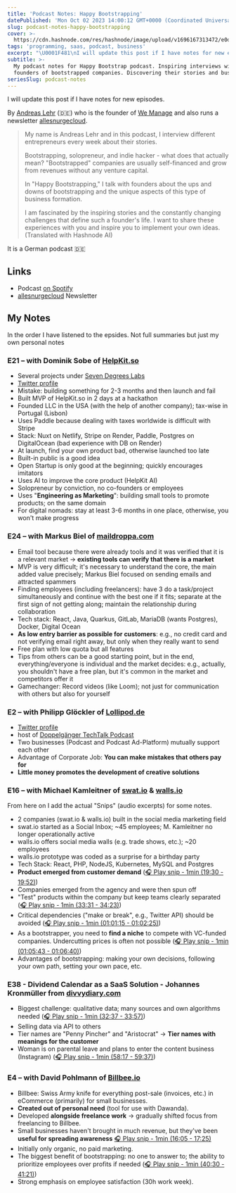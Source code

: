 ```yaml
---
title: 'Podcast Notes: Happy Bootstrapping'
datePublished: 'Mon Oct 02 2023 14:00:12 GMT+0000 (Coordinated Universal Time)'
slug: podcast-notes-happy-bootstrapping
cover: >-
  https://cdn.hashnode.com/res/hashnode/image/upload/v1696167313472/e0dfab37-2821-487e-9f34-b2ee86d631fc.png
tags: 'programming, saas, podcast, business'
excerpt: "\U0001F481\nI will update this post if I have notes for new episodes.\n\n\nBy Andreas Lehr (\U0001F1E9\U0001F1EA) who is the founder of We Manage and also runs a newsletter allesnurgecloud.\n\nMy name is Andreas Lehr and in this podcast, I interview different entrepreneurs every ..."
subtitle: >-
  My podcast notes for Happy Bootstrap podcast. Inspiring interviews with
  founders of bootstrapped companies. Discovering their stories and business.
seriesSlug: podcast-notes
---
```



<Callout icon="⚠️">I will update this post if I have notes for new episodes.</Callout>

By [Andreas Lehr](https://twitter.com/shakalandy) (🇩🇪) who is the founder of [We Manage](https://we-manage.de/) and also runs a newsletter [allesnurgecloud](https://allesnurgecloud.com/).

> My name is Andreas Lehr and in this podcast, I interview different entrepreneurs every week about their stories.
>
> Bootstrapping, solopreneur, and indie hacker - what does that actually mean? "Bootstrapped" companies are usually self-financed and grow from revenues without any venture capital.
>
> In "Happy Bootstrapping," I talk with founders about the ups and downs of bootstrapping and the unique aspects of this type of business formation.
>
> I am fascinated by the inspiring stories and the constantly changing challenges that define such a founder's life. I want to share these experiences with you and inspire you to implement your own ideas.
> (Translated with Hashnode AI)

<Callout icon="ℹ️">It is a German podcast 🇩🇪</Callout>

## Links
- Podcast [on Spotify](https://open.spotify.com/show/2rf8zucnnn8Vwjgc96nn4M?si=c60007cdc13e455b)
- [allesnurgecloud](https://allesnurgecloud.com/) Newsletter


## **My Notes**

<Callout icon="ℹ️">In the order I have listened to the epsides. Not full summaries but just my own personal notes</Callout>

### E21 – with Dominik Sobe of [HelpKit.so](http://HelpKit.so)
- Several projects under [Seven Degrees Labs](https://sevendegrees.io)
- [Twitter profile](https://twitter.com/sobedominik)
- Mistake: building something for 2-3 months and then launch and fail
- Built MVP of HelpKit.so in 2 days at a hackathon
- Founded LLC in the USA (with the help of another company); tax-wise in Portugal (Lisbon)
- Uses Paddle because dealing with taxes worldwide is difficult with Stripe
- Stack: Nuxt on Netlify, Stripe on Render, Paddle, Postgres on DigitalOcean (bad experience with DB on Render)
- At launch, find your own product bad, otherwise launched too late
- Built-in public is a good idea
- Open Startup is only good at the beginning; quickly encourages imitators
- Uses AI to improve the core product (HelpKit AI)
- Solopreneur by conviction, no co-founders or employees
- Uses "**Engineering as Marketing**": building small tools to promote products; on the same domain
- For digital nomads: stay at least 3-6 months in one place, otherwise, you won't make progress


### E24 – with Markus Biel of [maildroppa.com](http://maildroppa.com)
- Email tool because there were already tools and it was verified that it is a relevant market -&gt; **existing tools can verify that there is a market**
- MVP is very difficult; it's necessary to understand the core, the main added value precisely; Markus Biel focused on sending emails and attracted spammers
- Finding employees (including freelancers): have 3 do a task/project simultaneously and continue with the best one if it fits; separate at the first sign of not getting along; maintain the relationship during collaboration
- Tech stack: React, Java, Quarkus, GitLab, MariaDB (wants Postgres), Docker, Digital Ocean
- **As low entry barrier as possible for customers**: e.g., no credit card and not verifying email right away, but only when they really want to send
- Free plan with low quota but all features
- Tips from others can be a good starting point, but in the end, everything/everyone is individual and the market decides: e.g., actually, you shouldn't have a free plan, but it's common in the market and competitors offer it
- Gamechanger: Record videos (like Loom); not just for communication with others but also for yourself


### E2 – with Philipp Glöckler of [Lollipod.de](http://Lollipod.de)
- [Twitter profile](https://twitter.com/gloeckler)
- host of [Doppelgänger TechTalk Podcast](https://twitter.com/Doppelgaengerio)
- Two businesses (Podcast and Podcast Ad-Platform) mutually support each other
- Advantage of Corporate Job: **You can make mistakes that others pay for**
- **Little money promotes the development of creative solutions**


### E16 – with Michael Kamleitner of [swat.io](http://swat.io) & [walls.io](http://walls.io)

<Callout icon="⚠️" class='mt-2'>From here on I add the actual "Snips" (audio excerpts) for some notes.</Callout>
- 2 companies (swat.io & walls.io) built in the social media marketing field
- swat.io started as a Social Inbox; ~45 employees; M. Kamleitner no longer operationally active
- walls.io offers social media walls (e.g. trade shows, etc.); ~20 employees
- walls.io prototype was coded as a surprise for a birthday party
- Tech Stack: React, PHP, NodeJS, Kubernetes, MySQL and Postgres
- **Product emerged from customer demand** ([🎧 Play snip - 1min️ (19:30 - 19:52)](https://share.snipd.com/snip/d656fc15-bd0a-4212-9b55-fb8eec4c975f))
- Companies emerged from the agency and were then spun off
- "Test" products within the company but keep teams clearly separated ([🎧 Play snip - 1min️ (33:31 - 34:23)](https://share.snipd.com/snip/c78e12cf-326c-4830-9dbf-bbb8c1588aab))
- Critical dependencies ("make or break", e.g., Twitter API) should be avoided ([🎧 Play snip - 1min️ (01:01:15 - 01:02:25)](https://share.snipd.com/snip/de2e72b7-8ba2-4e58-9f7c-542009a2e29e))
- As a bootstrapper, you need to **find a niche** to compete with VC-funded companies. Undercutting prices is often not possible ([🎧 Play snip - 1min️ (01:05:43 - 01:06:40)](https://share.snipd.com/snip/4d53f742-2410-42db-9894-2a2c6f88cdf2))
- Advantages of bootstrapping: making your own decisions, following your own path, setting your own pace, etc.


### E38 - Dividend Calendar as a SaaS Solution - Johannes Kronmüller from [divvydiary.com](http://divvydiary.com)
- Biggest challenge: qualitative data; many sources and own algorithms needed ([🎧 Play snip - 1min️ (32:37 - 33:57)](https://share.snipd.com/snip/c36e6b88-a4b7-45d1-b39f-e4cda7122226))
- Selling data via API to others
- Tier names are "Penny Pincher" and "Aristocrat" -&gt; **Tier names with meanings for the customer**
- Woman is on parental leave and plans to enter the content business (Instagram) ([🎧 Play snip - 1min️ (58:17 - 59:37)](https://share.snipd.com/snip/7e4b8405-17c8-4fde-8163-59ed9e87bcfb))


### E4 – with David Pohlmann of [Billbee.io](http://Billbee.io)
- Billbee: Swiss Army knife for everything post-sale (invoices, etc.) in eCommerce (primarily) for small businesses.
- **Created out of personal need** (tool for use with Dawanda).
- Developed **alongside freelance work** -&gt; gradually shifted focus from freelancing to Billbee.
- Small businesses haven't brought in much revenue, but they've been **useful for spreading awareness** [🎧 Play snip - 1min️ (16:05 - 17:25)](https://share.snipd.com/snip/8c015b3c-c947-4534-962b-64c60aa53445)
- Initially only organic, no paid marketing.
- The biggest benefit of bootstrapping: no one to answer to; the ability to prioritize employees over profits if needed ([🎧 Play snip - 1min️ (40:30 - 41:21)](https://share.snipd.com/snip/5f661458-c742-4bdd-a185-7533ca478328))
- Strong emphasis on employee satisfaction (30h work week).
